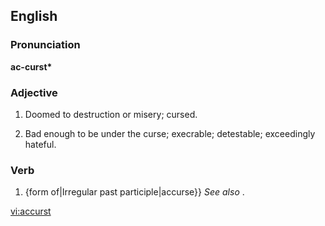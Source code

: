 ==English==

===Pronunciation===
'''ac-curst*'''

===Adjective===
{{en-adj}}

# Doomed to destruction or misery; cursed.
# {{context|hence}} Bad enough to be under the curse; execrable; detestable; exceedingly hateful.

===Verb===
{{infl|en|verb}}
# {form of|Irregular past participle|accurse}} ''See also'' {{term|accursed}}.

[[vi:accurst]]